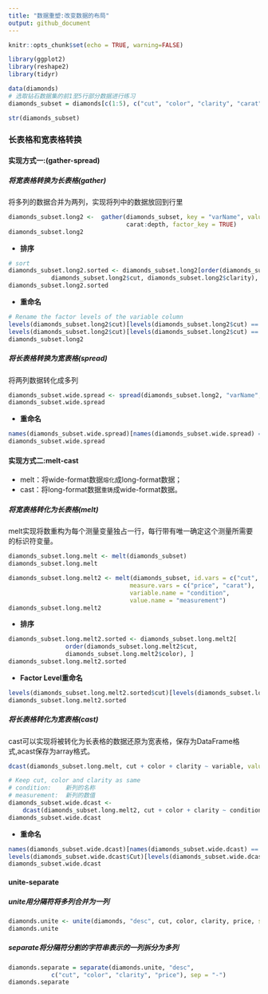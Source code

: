 ```yaml
---
title: "数据重塑:改变数据的布局"
output: github_document
---
```


```r
knitr::opts_chunk$set(echo = TRUE, warning=FALSE)
```

```r
library(ggplot2)
library(reshape2)
library(tidyr)

data(diamonds)
# 选取钻石数据集的前1至5行部分数据进行练习
diamonds_subset = diamonds[c(1:5), c("cut", "color", "clarity", "carat", "price", "depth")]
```

```r
str(diamonds_subset)
```

### 长表格和宽表格转换

#### 实现方式一:(gather-spread)

##### 将宽表格转换为长表格(gather)
将多列的数据合并为两列，实现将列中的数据放回到行里

```r
diamonds_subset.long2 <-  gather(diamonds_subset, key = "varName", value = "varValue", 
                                 carat:depth, factor_key = TRUE)
diamonds_subset.long2
```

- **排序**
```r
# sort
diamonds_subset.long2.sorted <- diamonds_subset.long2[order(diamonds_subset.long2$color,
            diamonds_subset.long2$cut, diamonds_subset.long2$clarity), ]
diamonds_subset.long2.sorted
```

- **重命名**
```r
# Rename the factor levels of the variable column
levels(diamonds_subset.long2$cut)[levels(diamonds_subset.long2$cut) == "Ideal"] <- "Best"
levels(diamonds_subset.long2$cut)[levels(diamonds_subset.long2$cut) == "Premium"] <- "Better"
diamonds_subset.long2
```
##### 将长表格转换为宽表格(spread)
将两列数据转化成多列
```r
diamonds_subset.wide.spread <- spread(diamonds_subset.long2, "varName", "varValue")
diamonds_subset.wide.spread
```

- **重命名**
```r
names(diamonds_subset.wide.spread)[names(diamonds_subset.wide.spread) == "cut"] <- "Cut"
diamonds_subset.wide.spread
```



#### 实现方式二:melt-cast
- melt：将wide-format数据`熔化`成long-format数据；
- cast：将long-format数据`重铸`成wide-format数据。

##### 将宽表格转化为长表格(melt)
melt实现将数重构为每个测量变量独占一行，每行带有唯一确定这个测量所需要的标识符变量。

```r
diamonds_subset.long.melt <- melt(diamonds_subset)
diamonds_subset.long.melt
```

```r
diamonds_subset.long.melt2 <- melt(diamonds_subset, id.vars = c("cut", "color", "clarity"),
                                  measure.vars = c("price", "carat"),
                                  variable.name = "condition",
                                  value.name = "measurement")
diamonds_subset.long.melt2
```

- **排序**
```r
diamonds_subset.long.melt2.sorted <- diamonds_subset.long.melt2[
                order(diamonds_subset.long.melt2$cut,
                diamonds_subset.long.melt2$color), ]
diamonds_subset.long.melt2.sorted
```
- **Factor Level重命名**
```r
levels(diamonds_subset.long.melt2.sorted$cut)[levels(diamonds_subset.long.melt2.sorted$cut) == "Good"] <- "Best"
diamonds_subset.long.melt2.sorted
```

##### 将长表格转化为宽表格(cast)
cast可以实现将被转化为长表格的数据还原为宽表格，保存为DataFrame格式,acast保存为array格式。

```r
dcast(diamonds_subset.long.melt, cut + color + clarity ~ variable, value.var = "value")
```

```r
# Keep cut, color and clarity as same
# condition:    新列的名称
# measurement:  新列的数值
diamonds_subset.wide.dcast <-
    dcast(diamonds_subset.long.melt2, cut + color + clarity ~ condition, value.var =  "measurement")
diamonds_subset.wide.dcast
```

- **重命名**

```r
names(diamonds_subset.wide.dcast)[names(diamonds_subset.wide.dcast) == "cut"] <- "Cut"
levels(diamonds_subset.wide.dcast$Cut)[levels(diamonds_subset.wide.dcast$Cut) == "Good"] <- "Best"
diamonds_subset.wide.dcast
```

#### unite-separate

##### unite用分隔符将多列合并为一列
```r
diamonds.unite <- unite(diamonds, "desc", cut, color, clarity, price, sep = "-")
diamonds.unite
```

##### separate将分隔符分割的字符串表示的一列拆分为多列
```r
diamonds.separate = separate(diamonds.unite, "desc", 
            c("cut", "color", "clarity", "price"), sep = "-")
diamonds.separate
```



